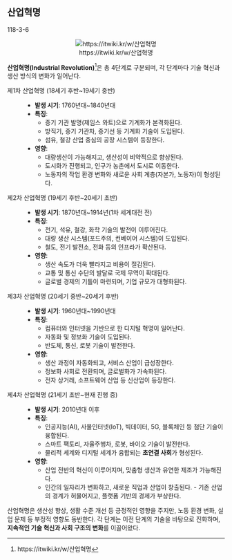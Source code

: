 ## 산업혁명 {#sec--ndustrial-revolution}

::: {.callout-tip icon=false title="기출"}
118-3-6
:::

<center>
![https://itwiki.kr/w/산업혁명](https://itwiki.kr/images/b/b8/%EC%82%B0%EC%97%85%ED%98%81%EB%AA%85.jpg)
</center>

**산업혁명(Industrial Revolution)**[^산업혁명]은 총 4단계로 구분되며, 각 단계마다 기술 혁신과 생산 방식의 변화가 일어난다.  

[^산업혁명]: https://itwiki.kr/w/산업혁명

제1차 산업혁명 (18세기 후반~19세기 중반)  
: - **발생 시기**: 1760년대~1840년대  
- **특징**:  
        - 증기 기관 발명(제임스 와트)으로 기계화가 본격화된다.  
        - 방직기, 증기 기관차, 증기선 등 기계화 기술이 도입된다.  
        - 섬유, 철강 산업 중심의 공장 시스템이 등장한다.  
- **영향**:  
        - 대량생산이 가능해지고, 생산성이 비약적으로 향상된다.  
        - 도시화가 진행되고, 인구가 농촌에서 도시로 이동한다.  
        - 노동자의 작업 환경 변화와 새로운 사회 계층(자본가, 노동자)이 형성된다.  

제2차 산업혁명 (19세기 후반~20세기 초반)  
: - **발생 시기**: 1870년대~1914년(1차 세계대전 전)  
- **특징**:  
        - 전기, 석유, 철강, 화학 기술의 발전이 이루어진다.  
        - 대량 생산 시스템(포드주의, 컨베이어 시스템)이 도입된다.  
        - 철도, 전기 발전소, 전화 등의 인프라가 확산된다.  
- **영향**:  
        - 생산 속도가 더욱 빨라지고 비용이 절감된다.  
        - 교통 및 통신 수단의 발달로 국제 무역이 확대된다.  
        - 글로벌 경제의 기틀이 마련되며, 기업 규모가 대형화된다.  

제3차 산업혁명 (20세기 중반~20세기 후반)  
: - **발생 시기**: 1960년대~1990년대  
- **특징**:  
        - 컴퓨터와 인터넷을 기반으로 한 디지털 혁명이 일어난다.  
        - 자동화 및 정보화 기술이 도입된다.  
        - 반도체, 통신, 로봇 기술이 발전한다.  
- **영향**:  
        - 생산 과정이 자동화되고, 서비스 산업이 급성장한다.  
        - 정보화 사회로 전환되며, 글로벌화가 가속화된다.  
        - 전자 상거래, 소프트웨어 산업 등 신산업이 등장한다.  

제4차 산업혁명 (21세기 초반~현재 진행 중)  
: - **발생 시기**: 2010년대 이후  
- **특징**:  
        - 인공지능(AI), 사물인터넷(IoT), 빅데이터, 5G, 블록체인 등 첨단 기술이 융합된다.  
        - 스마트 팩토리, 자율주행차, 로봇, 바이오 기술이 발전한다.  
        - 물리적 세계와 디지털 세계가 융합되는 **초연결 사회**가 형성된다.  
- **영향**:  
        - 산업 전반의 혁신이 이루어지며, 맞춤형 생산과 유연한 제조가 가능해진다.  
        - 인간의 일자리가 변화하고, 새로운 직업과 산업이 창출된다.  - 기존 산업의 경계가 허물어지고, 플랫폼 기반의 경제가 부상한다.  

산업혁명은 생산성 향상, 생활 수준 개선 등 긍정적인 영향을 주지만, 노동 환경 변화, 실업 문제 등 부정적 영향도 동반한다. 각 단계는 이전 단계의 기술을 바탕으로 진화하며, **지속적인 기술 혁신과 사회 구조의 변화**를 이끌어왔다.
